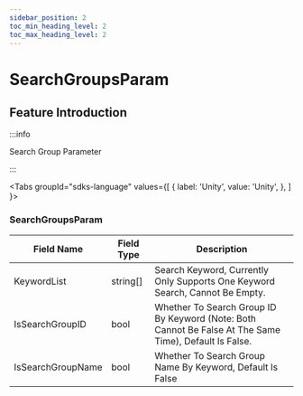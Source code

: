 ```yaml
---
sidebar_position: 2
toc_min_heading_level: 2
toc_max_heading_level: 2
---
```


# SearchGroupsParam

## Feature Introduction

:::info

Search Group Parameter

:::

<Tabs
groupId="sdks-language"
values={[
{ label: 'Unity', value: 'Unity', },
]
}>

<TabItem value="Unity">

### SearchGroupsParam

| Field Name       | Field Type      | Description                           |
| -----------------| ----------------| ------------------|
| KeywordList      | string[]        | Search Keyword, Currently Only Supports One Keyword Search, Cannot Be Empty.  |
| IsSearchGroupID  | bool            | Whether To Search Group ID By Keyword (Note: Both Cannot Be False At The Same Time), Default Is False. |
| IsSearchGroupName| bool            | Whether To Search Group Name By Keyword, Default Is False|

</TabItem>

</Tabs>
